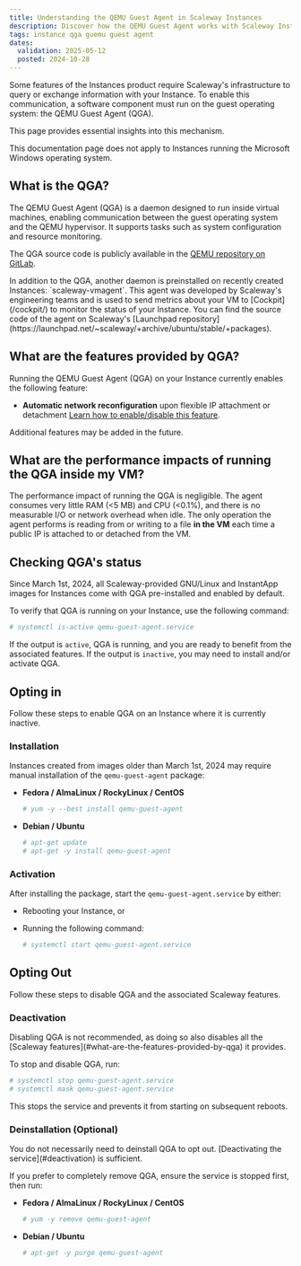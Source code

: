 ```yaml
---
title: Understanding the QEMU Guest Agent in Scaleway Instances
description: Discover how the QEMU Guest Agent works with Scaleway Instances.
tags: instance qga guemu guest agent
dates:
  validation: 2025-05-12
  posted: 2024-10-28
---
```


Some features of the Instances product require Scaleway's infrastructure to query or exchange information with your Instance. To enable this communication, a software component must run on the guest operating system: the QEMU Guest Agent (QGA).

This page provides essential insights into this mechanism.

<Message type="note">
  This documentation page does not apply to Instances running the Microsoft Windows operating system.
</Message>

## What is the QGA?

The QEMU Guest Agent (QGA) is a daemon designed to run inside virtual machines, enabling communication between the guest operating system and the QEMU hypervisor. It supports tasks such as system configuration and resource monitoring.

The QGA source code is publicly available in the [QEMU repository on GitLab](https://gitlab.com/qemu-project/qemu/-/blob/master/docs/interop/qemu-ga.rst).

<Message type="note">
  In addition to the QGA, another daemon is preinstalled on recently created Instances: `scaleway-vmagent`. This agent was developed by Scaleway's engineering teams and is used to send metrics about your VM to [Cockpit](/cockpit/) to monitor the status of your Instance. 
  You can find the source code of the agent on Scaleway's [Launchpad repository](https://launchpad.net/~scaleway/+archive/ubuntu/stable/+packages).
</Message>

## What are the features provided by QGA?

Running the QEMU Guest Agent (QGA) on your Instance currently enables the following feature:

- **Automatic network reconfiguration** upon flexible IP attachment or detachment [Learn how to enable/disable this feature](/instances/reference-content/understanding-automatic-network-hot-reconfiguration/).

Additional features may be added in the future.

## What are the performance impacts of running the QGA inside my VM?

The performance impact of running the QGA is negligible. The agent consumes very little RAM (<5 MB) and CPU (<0.1%), and there is no measurable I/O or network overhead when idle.
The only operation the agent performs is reading from or writing to a file **in the VM** each time a public IP is attached to or detached from the VM.

## Checking QGA's status

Since March 1st, 2024, all Scaleway-provided GNU/Linux and InstantApp images for Instances come with QGA pre-installed and enabled by default.

To verify that QGA is running on your Instance, use the following command:

```bash
# systemctl is-active qemu-guest-agent.service
```

If the output is `active`, QGA is running, and you are ready to benefit from the associated features. If the output is `inactive`, you may need to install and/or activate QGA.

## Opting in

Follow these steps to enable QGA on an Instance where it is currently inactive.

### Installation

Instances created from images older than March 1st, 2024 may require manual installation of the `qemu-guest-agent` package:

- **Fedora / AlmaLinux / RockyLinux / CentOS**

  ```bash
  # yum -y --best install qemu-guest-agent
  ```

- **Debian / Ubuntu**

  ```bash
  # apt-get update
  # apt-get -y install qemu-guest-agent
  ```

### Activation

After installing the package, start the `qemu-guest-agent.service` by either:

- Rebooting your Instance, or
- Running the following command:

  ```bash
  # systemctl start qemu-guest-agent.service
  ```

## Opting Out

Follow these steps to disable QGA and the associated Scaleway features.

### Deactivation

<Message type="important">
  Disabling QGA is not recommended, as doing so also disables all the [Scaleway features](#what-are-the-features-provided-by-qga) it provides.
</Message>

To stop and disable QGA, run:

```bash
# systemctl stop qemu-guest-agent.service
# systemctl mask qemu-guest-agent.service
```

This stops the service and prevents it from starting on subsequent reboots.

### Deinstallation (Optional)

<Message type="note">
  You do not necessarily need to deinstall QGA to opt out. [Deactivating the service](#deactivation) is sufficient.
</Message>

If you prefer to completely remove QGA, ensure the service is stopped first, then run:

- **Fedora / AlmaLinux / RockyLinux / CentOS**

  ```bash
  # yum -y remove qemu-guest-agent
  ```

- **Debian / Ubuntu**

  ```bash
  # apt-get -y purge qemu-guest-agent
  ```